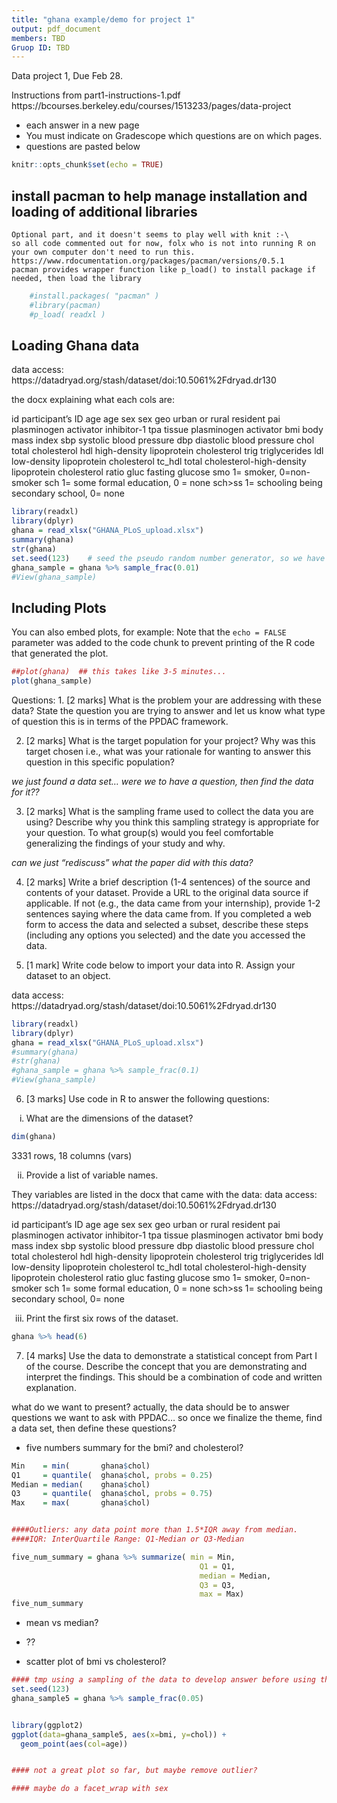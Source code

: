 ```yaml
---
title: "ghana example/demo for project 1"
output: pdf_document
members: TBD
Gruop ID: TBD
---
```


Data project 1, Due Feb 28.



Instructions from part1-instructions-1.pdf
https://bcourses.berkeley.edu/courses/1513233/pages/data-project


* each answer in a new page
* You must indicate on Gradescope which questions are on which pages.
* questions are pasted below


```r
knitr::opts_chunk$set(echo = TRUE)
```


## install pacman to help manage installation and loading of additional libraries
    
    Optional part, and it doesn't seems to play well with knit :-\
    so all code commented out for now, folx who is not into running R on your own computer don't need to run this. 
    https://www.rdocumentation.org/packages/pacman/versions/0.5.1
    pacman provides wrapper function like p_load() to install package if needed, then load the library 
    
```r
    #install.packages( "pacman" )
    #library(pacman) 
    #p_load( readxl )
```


## Loading Ghana data 
data access: https://datadryad.org/stash/dataset/doi:10.5061%2Fdryad.dr130 

the docx explaining what each cols are:

id      participant's ID
age     age
sex     sex
geo     urban or rural resident
pai     plasminogen activator inhibitor-1
tpa     tissue plasminogen activator
bmi     body mass index
sbp     systolic blood pressure
dbp     diastolic blood pressure
chol    total cholesterol
hdl     high-density lipoprotein cholesterol
trig    triglycerides
ldl     low-density lipoprotein cholesterol
tc_hdl  total cholesterol-high-density lipoprotein cholesterol ratio
gluc    fasting glucose
smo     1= smoker, 0=non-smoker
sch     1= some formal education, 0 = none
sch>ss  1= schooling being secondary school, 0= none

```r

library(readxl)
library(dplyr)
ghana = read_xlsx("GHANA_PLoS_upload.xlsx")
summary(ghana)
str(ghana)
set.seed(123)    # seed the pseudo random number generator, so we have consistent result between runs.
ghana_sample = ghana %>% sample_frac(0.01)
#View(ghana_sample)
```

## Including Plots

You can also embed plots, for example:
Note that the `echo = FALSE` parameter was added to the code chunk to prevent printing of the R code that generated the plot.


```r
##plot(ghana)  ## this takes like 3-5 minutes... 
plot(ghana_sample)
```




\newpage



Questions:
1. [2 marks] What is the problem your are addressing with these data? State the question you are trying
to answer and let us know what type of question this is in terms of the PPDAC framework.





\newpage

2. [2 marks] What is the target population for your project? Why was this target chosen i.e., what was
your rationale for wanting to answer this question in this specific population?

_we just found a data set... were we to have a question, then find the data for it??_


\newpage


3. [2 marks] What is the sampling frame used to collect the data you are using? Describe why you think
this sampling strategy is appropriate for your question. To what group(s) would you feel comfortable
generalizing the findings of your study and why.

_can we just "rediscuss" what the paper did with this data?_

\newpage

4. [2 marks] Write a brief description (1-4 sentences) of the source and contents of your dataset. Provide a
URL to the original data source if applicable. If not (e.g., the data came from your internship), provide
1-2 sentences saying where the data came from. If you completed a web form to access the data and
selected a subset, describe these steps (including any options you selected) and the date you accessed
the data.


\newpage


5. [1 mark] Write code below to import your data into R. Assign your dataset to an object.


data access: https://datadryad.org/stash/dataset/doi:10.5061%2Fdryad.dr130 

```r
library(readxl)
library(dplyr)
ghana = read_xlsx("GHANA_PLoS_upload.xlsx")
#summary(ghana)
#str(ghana)
#ghana_sample = ghana %>% sample_frac(0.1)
#View(ghana_sample)
```


\newpage


6. [3 marks] Use code in R to answer the following questions:
i) What are the dimensions of the dataset?


```r
dim(ghana)
```
3331 rows, 18 columns (vars)


ii) Provide a list of variable names.



They variables are listed in the docx that came with the data:
data access: https://datadryad.org/stash/dataset/doi:10.5061%2Fdryad.dr130 


id      participant's ID
age     age
sex     sex
geo     urban or rural resident
pai     plasminogen activator inhibitor-1
tpa     tissue plasminogen activator
bmi     body mass index
sbp     systolic blood pressure
dbp     diastolic blood pressure
chol    total cholesterol
hdl     high-density lipoprotein cholesterol
trig    triglycerides
ldl     low-density lipoprotein cholesterol
tc_hdl  total cholesterol-high-density lipoprotein cholesterol ratio
gluc    fasting glucose
smo     1= smoker, 0=non-smoker
sch     1= some formal education, 0 = none
sch>ss  1= schooling being secondary school, 0= none


iii) Print the first six rows of the dataset.

```r

ghana %>% head(6)

```

\newpage

7. [4 marks] Use the data to demonstrate a statistical concept from Part I of the course. Describe the
concept that you are demonstrating and interpret the findings. This should be a combination of code
and written explanation.


what do we want to present?
actually, the data should be to answer questions we want to ask with PPDAC...
so once we finalize the theme, find a data set, then define these questions?

* five numbers summary  for the bmi? and cholesterol?

```r
Min    = min(       ghana$chol)
Q1     = quantile(  ghana$chol, probs = 0.25)
Median = median(    ghana$chol)
Q3     = quantile(  ghana$chol, probs = 0.75)
Max    = max(       ghana$chol)


####Outliers: any data point more than 1.5*IQR away from median.
####IQR: InterQuartile Range: Q1-Median or Q3-Median

five_num_summary = ghana %>% summarize( min = Min,
                                          Q1 = Q1,
                                          median = Median,
                                          Q3 = Q3,
                                          max = Max)
five_num_summary

```

* mean vs median?
*  ??


* scatter plot of bmi vs cholesterol?

```r


#### tmp using a sampling of the data to develop answer before using the full set, quicker run time
set.seed(123)
ghana_sample5 = ghana %>% sample_frac(0.05)


library(ggplot2)
ggplot(data=ghana_sample5, aes(x=bmi, y=chol)) + 
  geom_point(aes(col=age))


#### not a great plot so far, but maybe remove outlier?

#### maybe do a facet_wrap with sex

```


